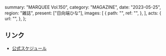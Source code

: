   summary: "MARQUEE Vol.150",
  category: "MAGAZINE",
  date: "2023-05-25",
  region: "雑誌",
  present: ["日向端ひな"],
  images: [
    {
      path: "",
      ref: "",
    },
  ],
  acts: {
    url: "",
  },
};

## リンク

- [公式スケジュール](https://takanenonadeshiko.jp/?p=1014)
